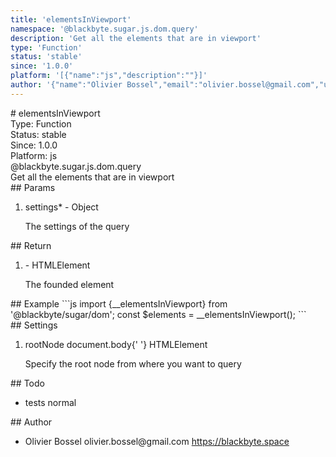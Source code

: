 ```yaml
---
title: 'elementsInViewport'
namespace: '@blackbyte.sugar.js.dom.query'
description: 'Get all the elements that are in viewport'
type: 'Function'
status: 'stable'
since: '1.0.0'
platform: '[{"name":"js","description":""}]'
author: '{"name":"Olivier Bossel","email":"olivier.bossel@gmail.com","url":"https://blackbyte.space"}'
---
```


<div class="docmap-mdx">
  # elementsInViewport
  <div class="_metas">
    <div class="_type">
      <span class="_type-label">Type:</span>
      <span class="_type-value">Function</span>
    </div>
    <div class="_status">
      <span class="_status-label">Status:</span>
      <span class="_status-value -stable">stable</span>
    </div>
    <div class="_since">
      <span class="_since-label">Since:</span>
      <span class="_since-value">1.0.0</span>
    </div>
    <div class="_platform">
      <span class="_platform-label">Platform:</span>
      <span class="_platform-value -js">js</span>
    </div>
  </div>
  <div class="_namespace">@blackbyte.sugar.js.dom.query</div>
  <div class="_description typo-lead typo-format">
    Get all the elements that are in viewport
  </div>
  <div class="_params">
    ## Params
    <ol class="_list">
      <li class="_item">
        <span class="_name">
          settings<span class="_required">*</span>
        </span>
        <span class="_default">-</span> <span class="_type">Object</span>
        <p class="_description">The settings of the query</p>
      </li>
    </ol>
  </div>
  <div class="_return">
    ## Return
    <ol class="_list">
      <li class="_item">
        <span class="_default">-</span>
        <span class="_type">HTMLElement</span>
        <p class="_description">The founded element</p>
      </li>
    </ol>
  </div>
  <div class="_examples">
    ## Example ```js import {__elementsInViewport} from '@blackbyte/sugar/dom';
    const $elements = __elementsInViewport(); ```
  </div>
  <div class="_settings">
    ## Settings
    <ol class="_list">
      <li class="_item">
        <span class="_name">rootNode</span>
        <span class="_default">document&period;body</span>{' '}
        <span class="_type">HTMLElement</span>
        <p class="_description">
          Specify the root node from where you want to query
        </p>
      </li>
    </ol>
  </div>
  <div class="_todo">
    ## Todo
    <ul class="_list">
      <li class="_item">
        <span class="_description">tests</span>
        <span class="_priority -normal">normal</span>
      </li>
    </ul>
  </div>
  <div class="_author">
    ## Author
    <ul class="_list">
      <li class="_item">
        <span class="_name">Olivier Bossel</span>
        <span class="_email">olivier.bossel@gmail.com</span>
        <a href="https://blackbyte.space" target="_blank" class="_url">
          https://blackbyte.space
        </a>
      </li>
    </ul>
  </div>
</div>
